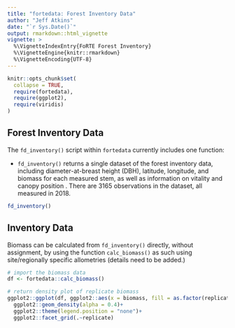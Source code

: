 ```yaml
---
title: "fortedata: Forest Inventory Data"
author: "Jeff Atkins"
date: "`r Sys.Date()`"
output: rmarkdown::html_vignette
vignette: >
  %\VignetteIndexEntry{FoRTE Forest Inventory}
  %\VignetteEngine{knitr::rmarkdown}
  %\VignetteEncoding{UTF-8}
---
```


```r
knitr::opts_chunk$set(
  collapse = TRUE,
  require(fortedata),
  require(ggplot2),
  require(viridis)
)
```

## Forest Inventory Data
The `fd_inventory()` script within `fortedata` currently includes one function:

* `fd_inventory()` returns a single dataset of the forest inventory data, including diameter-at-breast height (DBH), latitude, longitude, and biomass for each measured stem, as well as information on vitality and canopy position . There are 3165 observations in the dataset, all measured in 2018.

```r
fd_inventory()
```
## Inventory Data
  
  Biomass can be calculated from `fd_inventory()` directly, without assignment, by using the function `calc_biomass()` as such using site/regionally specific allometries (details need to be added.)

```r
# import the biomass data
df <- fortedata::calc_biomass()

# return density plot of replicate biomass
ggplot2::ggplot(df, ggplot2::aes(x = biomass, fill = as.factor(replicate)))+
  ggplot2::geom_density(alpha = 0.4)+
  ggplot2::theme(legend.position = "none")+
  ggplot2::facet_grid(.~replicate)
```
